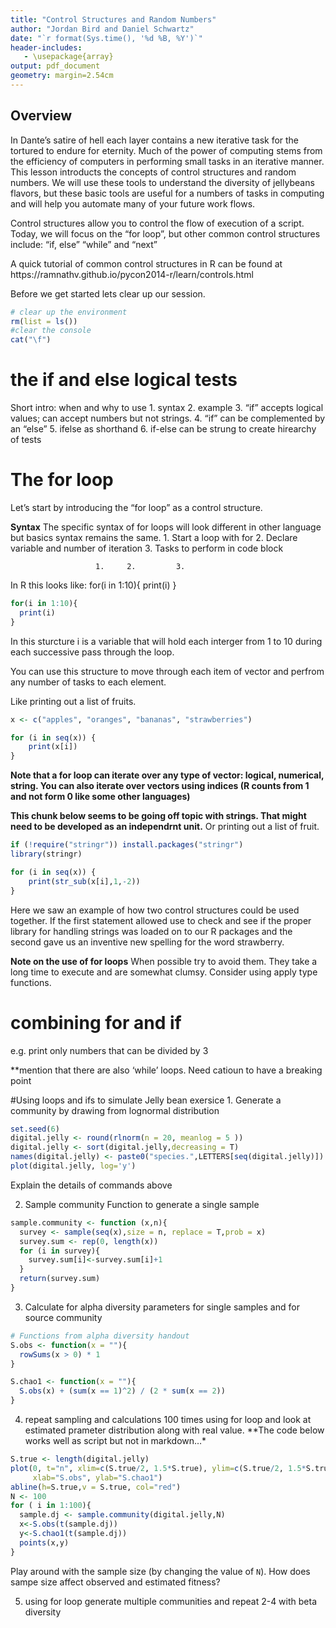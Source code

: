 ---
title: "Control Structures and Random Numbers"
author: "Jordan Bird and Daniel Schwartz"
date: "`r format(Sys.time(), '%d %B, %Y')`"
header-includes:
   - \usepackage{array}
output: pdf_document
geometry: margin=2.54cm
---

## Overview

In Dante's satire of hell each layer contains a new iterative task for the tortured to endure for eternity. Much of the power of computing stems from the efficiency of computers in performing small tasks in an iterative manner. This lesson introducts the concepts of control structures and random numbers. We will use these tools to understand the diversity of jellybeans flavors, but these basic tools are useful for a numbers of tasks in computing and will help you automate many of your future work flows.


Control structures allow you to control the flow of execution of a script. Today, we will focus on the "for loop", but other common control structures include: 
"if, else"
"while"
and "next"

A quick tutorial of common control structures in R can be found at https://ramnathv.github.io/pycon2014-r/learn/controls.html

Before we get started lets clear up our session.

```{r}
# clear up the environment
rm(list = ls())
#clear the console
cat("\f")
```

# the if and else logical tests
Short intro: when and why to use
1. syntax
2. example
3. "if" accepts logical values; can accept numbers but not strings.
4. "if" can be complemented by an "else"
5. ifelse as shorthand
6. if-else can be strung to create hirearchy of tests

# The for loop

Let's start by introducing the "for loop" as a control structure.

**Syntax**
The specific syntax of for loops will look different in other language but basics syntax remains the same.
1. Start a loop with for
2. Declare variable and number of iteration
3. Tasks to perform in code block

                       1.     2.         3.
In R this looks like: for(i in 1:10){ print(i) }

```{r}
for(i in 1:10){
  print(i)
}
```

In this sturcture i is a variable that will hold each interger from 1 to 10 during each successive pass through the loop.

You can use this structure to move through each item of vector and perfrom any number of tasks to each element.

Like printing out a list of fruits.
```{r}
x <- c("apples", "oranges", "bananas", "strawberries")

for (i in seq(x)) {
    print(x[i])
}
```
**Note that a for loop can iterate over any type of vector: logical, numerical, string. You can also iterate over vectors using indices (R counts from 1 and not form 0 like some other languages)**

**This chunk below seems to be going off topic with strings. That might need to be developed as an independrnt unit.**
Or printing out a list of fruit.

```{r}
if (!require("stringr")) install.packages("stringr")
library(stringr)

for (i in seq(x)) {
    print(str_sub(x[i],1,-2))
}
```

Here we saw an example of how two control structures could be used together. If the first statement allowed use to check and  see if the proper library for handling strings was loaded on to our R packages and the second gave us an inventive new spelling for the word strawberry.

**Note on the use of for loops**
When possible try to avoid them. They take a long time to execute and are somewhat clumsy. Consider using apply type functions.

# combining for and if
e.g. print only numbers that can be divided by 3

**mention that there are also 'while' loops. Need catioun to have a breaking point

#Using loops and ifs to simulate Jelly bean exersice
1. Generate a community by drawing from lognormal distribution
```{r}
set.seed(6)
digital.jelly <- round(rlnorm(n = 20, meanlog = 5 ))
digital.jelly <- sort(digital.jelly,decreasing = T)
names(digital.jelly) <- paste0("species.",LETTERS[seq(digital.jelly)])
plot(digital.jelly, log='y')
```

Explain the details of commands above

2. Sample community
Function to generate a single sample
```{r}
sample.community <- function (x,n){
  survey <- sample(seq(x),size = n, replace = T,prob = x)
  survey.sum <- rep(0, length(x))
  for (i in survey){
    survey.sum[i]<-survey.sum[i]+1
  }
  return(survey.sum)
}
```


3. Calculate for alpha diversity parameters for single samples and for source community
```{r}
# Functions from alpha diversity handout
S.obs <- function(x = ""){
  rowSums(x > 0) * 1
}

S.chao1 <- function(x = ""){
  S.obs(x) + (sum(x == 1)^2) / (2 * sum(x == 2))
}
```

4. repeat sampling and calculations 100 times using for loop and look at estimated prameter distribution along with real value.
**The code below works well as script but not in markdown...*
```{r}
S.true <- length(digital.jelly)
plot(0, t="n", xlim=c(S.true/2, 1.5*S.true), ylim=c(S.true/2, 1.5*S.true), 
     xlab="S.obs", ylab="S.chao1")
abline(h=S.true,v = S.true, col="red")
N <- 100
for ( i in 1:100){
  sample.dj <- sample.community(digital.jelly,N)
  x<-S.obs(t(sample.dj))
  y<-S.chao1(t(sample.dj))
  points(x,y)
}
```

Play around with the sample size (by changing the value of `N`). How does sampe size affect observed and estimated fitness?

5. using for loop generate multiple communities and repeat 2-4 with beta diversity




